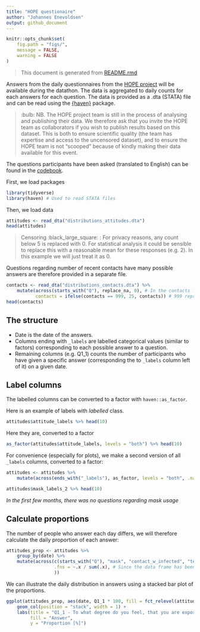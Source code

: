 ```yaml
---
title: "HOPE questionaire"
author: "Johannes Enevoldsen"
output: github_document
---
```


```r
knitr::opts_chunk$set(
    fig.path = "figs/",
    message = FALSE,
    warning = FALSE
)

```

> This document is generated from [README.rmd](README.rmd)

Answers from the daily questionnaires from the [HOPE project](https://hope-project.dk/#/) will be available during the datathon.
The data is aggregated to daily counts for each answers for each question. The data is provided as a .dta (STATA) file and can be read using the [{haven}](https://haven.tidyverse.org/) package.

> :bulb: NB. The HOPE project team is still in the process of analysing and publishing their data. We therefore ask that you invite the HOPE team as collaborators if you wish to publish results based on this dataset. This is both to ensure scientific quality (the team has expertise and access to the uncensored dataset), and to ensure the HOPE team is not "scooped" because of kindly making their data available for this event.

The questions participants have been asked (translated to English) can be found in the [codebook](./questions.md).

First, we load packages

```r
library(tidyverse)
library(haven) # Used to read STATA files
```

Then, we load data

```r
attitudes <- read_dta("distributions_attitudes.dta")
head(attitudes)
```

> Censoring :black_large_square: : For privacy reasons, any count below 5 is replaced with 0. For statistical analysis it could be sensible to replace this with a reasonable mean for these responses (e.g. 2). In this example we will just treat it as 0.

Questions regarding number of recent contacts have many possible answers are therefore provided in a separate file.

```r
contacts <- read_dta("distributions_contacts.dta") %>% 
    mutate(across(starts_with("Q"), replace_na, 0), # In the contacts file, NA represents < 5 responses
           contacts = ifelse(contacts == 999, 25, contacts)) # 999 represents >20 contacts. In this example we treat this as 25 contacts.
head(contacts)
```

## The structure

 - Date is the date of the answers.
 - Columns ending with `_labels` are labelled categorical values (similar to factors) corresponding to each possible answer to a question.
 - Remaining columns (e.g. Q1_1) counts the number of participants who have given a specific answer (corresponding the to `_labels` column left of it) on a given date.
 
## Label columns

The labelled columns can be converted to a factor with `haven::as_factor`.

Here is an example of labels with *labelled* class.

```r
attitudes$attitude_labels %>% head(10)
```

Here they are, converted to a factor

```r
as_factor(attitudes$attitude_labels, levels = "both") %>% head(10)
```

For convenience (especially for plots), we make a second version of all `_labels` columns, converted to a factor:

```r
attitudes <- attitudes %>% 
    mutate(across(ends_with("_labels"), as_factor, levels = "both", .names = "{.col}_2"))

attitudes$mask_labels_2 %>% head(10)
```

*In the first few months, there was no questions regarding mask usage*

## Calculate proportions 

The number of people who answer each day differs, we will therefore calculate the daily proportion of each answer:

```r
attitudes_prop <- attitudes %>% 
    group_by(date) %>% 
    mutate(across(c(starts_with("Q"), "mask", "contact_w_infected", "test", "selfisolation", "selfisolation1", "vaccination"), 
                  .fns = ~.x / sum(.x), # Since the data frame has been grouped by day, the sum will be calculated for each day.
                  ))

```

We can illustrate the daily distribution in answers using a stacked bar plot of the proportions.

```r
ggplot(attitudes_prop, aes(date, Q1_1 * 100, fill = fct_relevel(attitude_labels_2, "Don't know", after = Inf))) +
    geom_col(position = "stack", width = 1) +
    labs(title = "Q1_1 - To what degree do you feel, that you are exposed regarding the Corona virus",
         fill = "Answer",
         y = "Proportion [%]")
```

